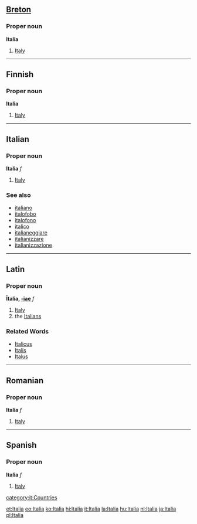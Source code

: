 ==[[Breton]]==
===Proper noun===
'''Italia'''

#[[Italy]]

----
==Finnish==
===Proper noun===
'''Italia'''

#[[Italy]]

----
==Italian==
===Proper noun===
'''Italia''' ''f''

# [[Italy]]

===See also===
*[[italiano]]
*[[italofobo]]
*[[italofono]]
*[[italico]]
*[[italianeggiare]]
*[[italianizzare]]
*[[italianizzazione]]

----

==Latin==
===Proper noun===
'''Ītalia, [[Wiktionary Appendix:Latin first declension|-iae]]''' ''f''

#[[Italy]]
#the [[Italian]]s

===Related Words===
*[[Italicus]]
*[[Italis]]
*[[Italus]]
----
==Romanian==
===Proper noun===
'''Italia''' ''f''

#[[Italy]]

----

==Spanish==
===Proper noun===
'''Italia''' ''f''

#[[Italy]]
[[category:it:Countries]]

[[et:Italia]]
[[eo:Italia]]
[[ko:Italia]]
[[hi:Italia]]
[[it:Italia]]
[[la:Italia]]
[[hu:Italia]]
[[nl:Italia]]
[[ja:Italia]]
[[pl:Italia]]